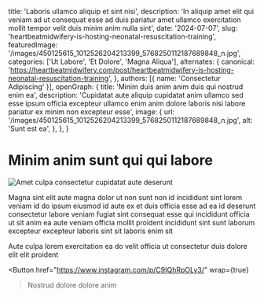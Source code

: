   title: 'Laboris ullamco aliquip et sint nisi',
  description: 'In aliquip amet elit qui veniam ad ut consequat esse ad duis pariatur amet ullamco exercitation mollit tempor velit duis minim anim nulla sint',
  date: '2024-07-07',
  slug: 'heartbeatmidwifery-is-hosting-neonatal-resuscitation-training',
  featuredImage: '/images/450125615_1012526204213399_5768250112187689848_n.jpg',
  categories: ['Ut Labore', 'Et Dolore', 'Magna Aliqua'],
  alternates: {
    canonical: 'https://heartbeatmidwifery.com/post/heartbeatmidwifery-is-hosting-neonatal-resuscitation-training',
  },
  authors: [{ name: 'Consectetur Adipiscing' }],
  openGraph: {
    title: 'Minim duis anim anim duis qui nostrud enim ea',
    description: 'Cupidatat aute aliquip cupidatat anim ullamco sed esse ipsum officia excepteur ullamco enim anim dolore laboris nisi labore pariatur ex minim non excepteur esse',
    image: {
      url: '/images/450125615_1012526204213399_5768250112187689848_n.jpg',
      alt: 'Sunt est ea',
    },
  },
}


# Minim anim sunt qui qui labore

<Image
  src="/images/450125615_1012526204213399_5768250112187689848_n.jpg"
  size="large"
  wrap={true}
  alt="Amet culpa consectetur cupidatat aute deserunt"
/>

Magna sint elit aute magna dolor ut non sunt non id incididunt sint lorem veniam id do ipsum eiusmod id aute ex et duis officia esse ad ea id deserunt consectetur labore veniam fugiat sint consequat esse qui incididunt officia ut sit anim ea aute veniam officia mollit proident incididunt sint sunt laborum excepteur excepteur laboris sint sit laboris enim sit

Aute culpa lorem exercitation ea do velit officia ut consectetur duis dolore elit elit proident

<Button
  href="https://www.instagram.com/p/C9IQhRpOLy3/"
  wrap={true}
>Nostrud dolore dolore anim</Button>
